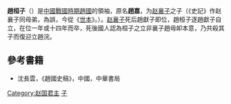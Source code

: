 {{Emperorcn box|圖像=
|名称=趙桓子
|姓名=趙嘉
|謚号=桓子
|陵墓=不明
|政權=[[趙國|趙國]]
|出生日期=？
|逝世日期=前424年
|在位=前442年-前424年？（史記記載有誤，與清華簡系年有衝突。）
}}

'''趙桓子'''（{{bd|？||前424年||Z}}）是[[中國戰國時期|中國戰國時期]][[趙國|趙國]]的領袖，原名'''趙嘉'''，为[[赵襄子|赵襄子]]之子（《史記》作赵襄子同母弟，為誤，今從《[[世本|世本]]》。）。[[赵襄子|赵襄子]]死后趙獻子即位，趙桓子逐趙獻子自立，在位一年或十四年而卒，死後國人認為桓子之立非襄子趙毋卹本意，乃共殺其子而復迎立趙浣。

==參考書籍==
*沈長雲，《趙國史稿》，中國，中華書局

{{中国皇帝|父[[趙襄子|趙襄子]]|堂侄  [[趙獻侯|趙獻侯]]|[[趙國|趙國君主]]|前442年—前424年}}

{{赵国君主}}
{{中國君主小作品}}
[[Category:赵国君主|Category:赵国君主]]
[[Category:諡桓|子]]